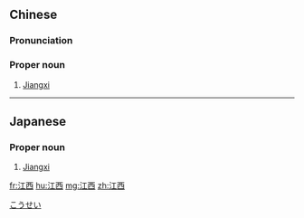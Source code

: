==Chinese==
{{zh-forms}}

===Pronunciation===
{{zh-pron
|m=Jiāngxī
|c=gong1 sai1
|h=pfs=Kông-sî
|md=Gŏng-să̤
|mn=Kang-sai/tw:Kang-se
|cat=pn
}}

===Proper noun===
{{zh-proper noun}}

# [[Jiangxi]]

{{zh-cat|Provinces of China}}

----

==Japanese==
{{ja-kanjitab|こう|せい|yomi=o}}

===Proper noun===
{{ja-pos|proper|こうせい}}

# [[Jiangxi]]

[[Category:ja:Provinces of China|こうせい]]

[[fr:江西]]
[[hu:江西]]
[[mg:江西]]
[[zh:江西]]